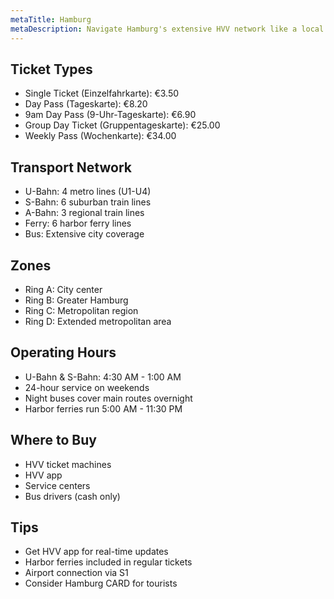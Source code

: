 ```yaml
---
metaTitle: Hamburg
metaDescription: Navigate Hamburg's extensive HVV network like a local
---
```

## Ticket Types
- Single Ticket (Einzelfahrkarte): €3.50
- Day Pass (Tageskarte): €8.20
- 9am Day Pass (9-Uhr-Tageskarte): €6.90
- Group Day Ticket (Gruppentageskarte): €25.00
- Weekly Pass (Wochenkarte): €34.00

## Transport Network
- U-Bahn: 4 metro lines (U1-U4)
- S-Bahn: 6 suburban train lines
- A-Bahn: 3 regional train lines
- Ferry: 6 harbor ferry lines
- Bus: Extensive city coverage

## Zones
- Ring A: City center
- Ring B: Greater Hamburg
- Ring C: Metropolitan region
- Ring D: Extended metropolitan area

## Operating Hours
- U-Bahn & S-Bahn: 4:30 AM - 1:00 AM
- 24-hour service on weekends
- Night buses cover main routes overnight
- Harbor ferries run 5:00 AM - 11:30 PM

## Where to Buy
- HVV ticket machines
- HVV app
- Service centers
- Bus drivers (cash only)

## Tips
- Get HVV app for real-time updates
- Harbor ferries included in regular tickets
- Airport connection via S1
- Consider Hamburg CARD for tourists
